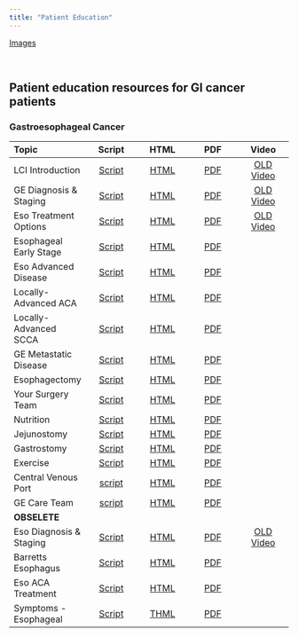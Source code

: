 ```yaml
---
title: "Patient Education"
---
```

[Images](images.html)

<br/>

## Patient education resources for GI cancer patients

### Gastroesophageal Cancer

| Topic | Script | HTML | PDF | Video |
|:--------------|:-------------:|:-------------:|:-------------:|:-------------:|
| LCI Introduction | [Script](lci_intro_slides.html) | [HTML](lci_intro.html) | [PDF](lci_intro.pdf) | [OLD Video](https://www.youtube.com/watch?v=aDkgurq17wE) |
| GE Diagnosis & Staging | [Script](ge_dx_staging_slides.html) | [HTML](ge_dx_staging.html) | [PDF](ge_dx_staging.pdf) | [OLD Video](https://www.youtube.com/watch?v=aDkgurq17wE) |
| Eso Treatment Options | [Script](eso_rx_options_slides.html) | [HTML](eso_tx_options.html) | [PDF](eso_rx_options.pdf) | [OLD Video](https://www.youtube.com/watch?v=Tk8cp3uL-lU) |
| Esophageal Early Stage | [Script](eso_early_slides.html) | [HTML](eso_early.html) | [PDF](eso_early.pdf) |  |
| Eso Advanced Disease | [Script](eso_advanced_slides.html) | [HTML](eso_advanced.html) | [PDF](eso_advanced.pdf) |  |
| Locally-Advanced ACA | [Script](eso_aca_locally_advanced_slides.html) | [HTML](eso_aca_locally_advanced.html) | [PDF](eso_aca_locally_advanced.pdf) |  |
| Locally-Advanced SCCA | [Script](eso_scca_locally_advanced_slides.html) | [HTML](eso_scca_locally_advanced.html) | [PDF](eso_scca_locally_advanced.pdf) |  |
| GE Metastatic Disease | [Script](ge_metastatic_slides.html) | [HTML](ge_metastatic.html) | [PDF](ge_metastatic.pdf) |  |
| Esophagectomy | [Script](eso_surgery_slides.html) | [HTML](eso_surgery.html) | [PDF](eso_surgery.pdf) |  |
| Your Surgery Team | [Script](surgeon_slides.html) | [HTML](surgeon.html) | [PDF](surgeon.pdf) |  |
| Nutrition | [Script](nutrition_slides.html) | [HTML](nutrition.html) | [PDF](nutrition.pdf) |  |
| Jejunostomy | [Script](jejunostomy_slides.html) | [HTML](jejunostomy.html) | [PDF](jejunostomy.pdf) |  |
| Gastrostomy | [Script](gastrostomy_slides.html) | [HTML](gastrostomy.html) | [PDF](gastrostomy.pdf) |  |
| Exercise | [Script](exercise_slides.html) | [HTML](exercise.html) | [PDF](exercise.pdf) |  |
| Central Venous Port | [script](cv_port_slides.html) | [HTML](cv_port.html) | [PDF](cv_port.pdf) |  |
| GE Care Team | [script](ge_care_team_slides.html) | [HTML](ge_care_team.html) | [PDF](ge_care_team.pdf) |  |
| **OBSELETE** |  |  |  |  |
| Eso Diagnosis & Staging | [Script](eso_dx_staging_slides.html) | [HTML](eso_dx_staging.html) | [PDF](eso_dx_staging.pdf) | [OLD Video](https://www.youtube.com/watch?v=aDkgurq17wE) |
| Barretts Esophagus | [Script](eso_barretts_slides.html) | [HTML](eso_barretts.html) | [PDF](eso_barretts.pdf) |  |
| Eso ACA Treatment | [Script](eso_aca_rx_slides.html) | [HTML](eso_aca_rx.html) | [PDF](eso_aca_rx.pdf) |  |
| Symptoms - Esophageal | [Script](eso_symptoms_slides.html) | [THML](eso_symptoms.html) | [PDF](eso_symptoms.pdf) |  |
